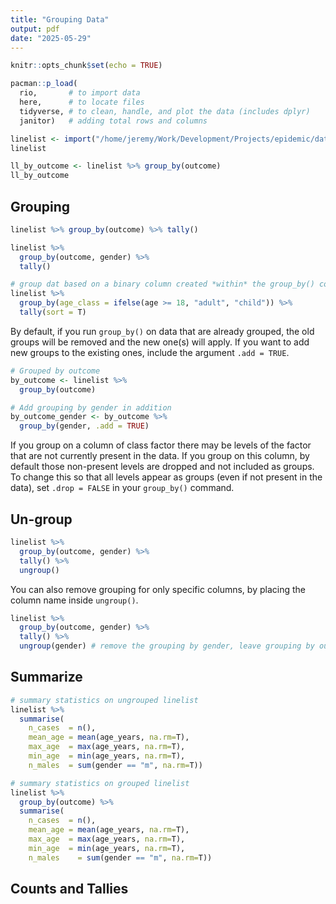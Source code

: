 ```yaml
---
title: "Grouping Data"
output: pdf
date: "2025-05-29"
---
```


```r
knitr::opts_chunk$set(echo = TRUE)
```

```r
pacman::p_load(
  rio,       # to import data
  here,      # to locate files
  tidyverse, # to clean, handle, and plot the data (includes dplyr)
  janitor)   # adding total rows and columns
```

```r
linelist <- import("/home/jeremy/Work/Development/Projects/epidemic/datasets/linelist_cleaned.rds")
linelist
```

```r
ll_by_outcome <- linelist %>% group_by(outcome)
ll_by_outcome
```

## Grouping

```r
linelist %>% group_by(outcome) %>% tally()
```

```r
linelist %>% 
  group_by(outcome, gender) %>% 
  tally()
```

```r
# group dat based on a binary column created *within* the group_by() command
linelist %>% 
  group_by(age_class = ifelse(age >= 18, "adult", "child")) %>% 
  tally(sort = T)
```

By default, if you run `group_by()` on data that are already grouped, the old groups will be removed and the new one(s) will apply. If you want to add new groups to the existing ones, include the argument `.add = TRUE`.

```r
# Grouped by outcome
by_outcome <- linelist %>% 
  group_by(outcome)

# Add grouping by gender in addition
by_outcome_gender <- by_outcome %>% 
  group_by(gender, .add = TRUE)
```

If you group on a column of class factor there may be levels of the factor that are not currently present in the data. If you group on this column, by default those non-present levels are dropped and not included as groups. To change this so that all levels appear as groups (even if not present in the data), set `.drop = FALSE` in your `group_by()` command.

## Un-group

```r
linelist %>% 
  group_by(outcome, gender) %>% 
  tally() %>% 
  ungroup()
```

You can also remove grouping for only specific columns, by placing the column name inside `ungroup()`.

```r
linelist %>% 
  group_by(outcome, gender) %>% 
  tally() %>% 
  ungroup(gender) # remove the grouping by gender, leave grouping by outcome
```

## Summarize

```r
# summary statistics on ungrouped linelist
linelist %>% 
  summarise(
    n_cases  = n(),
    mean_age = mean(age_years, na.rm=T),
    max_age  = max(age_years, na.rm=T),
    min_age  = min(age_years, na.rm=T),
    n_males  = sum(gender == "m", na.rm=T))
```

```r
# summary statistics on grouped linelist
linelist %>% 
  group_by(outcome) %>% 
  summarise(
    n_cases  = n(),
    mean_age = mean(age_years, na.rm=T),
    max_age  = max(age_years, na.rm=T),
    min_age  = min(age_years, na.rm=T),
    n_males    = sum(gender == "m", na.rm=T))
```

## Counts and Tallies

